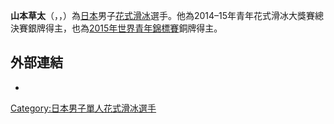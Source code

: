 {{Infobox figure skater
|name= 山本草太
| image= [[File:2014_ISU_Junior_Grand_Prix_Final_Sota_Yamamoto_IMG_2954.JPG|150px]]
|imagesize=
|caption= 
|native_name= 山本草太
|native_name_lang= ja
|altname=
|country= [[日本|日本]]
|birth_date= {{birth date and age|2000|1|10|mf=yes}}
|birth_place= [[日本|日本]][[大阪府岸和田市|大阪府岸和田市]]
|hometown= 日本[[大阪市|大阪]]
|residence= 
|height= {{height|cm=172}}
|coach= [[長久保裕|長久保裕]], 成瀬葉里子, 川梅みほ
|formercoach= Yoshinori Onishi, [[大西勝敬|大西勝敬]]
|choreographer= [[宮本賢二|宮本賢二]]
|formerchoreographer= Yuko Hongo[[本鄉裕子|本鄉裕子]]
|skating club= Howa Sports Land
|former skating club=
|currenttraininglocations= [[名古屋市|名古屋市]]
|formertraininglocations=
|beganskating= 2006
|retired=
|combined total= 232.42
|combined date= [[世界青年花式滑冰大獎賽波蘭站|2015年JGP波蘭]]
|SP score= 76.14
|SP date= [[2014–15年國際滑冰總會花式滑冰大獎賽總決賽|2014年JGP總決賽]]
|FS score= 157.26
|FS date= [[世界青年花式滑冰大獎賽波蘭站|2015年JGP波蘭]]
|show-medals= yes
|medaltemplates= <!-- see [[Template:MedalRelatedTemplates|Template:MedalRelatedTemplates]] -->
{{MedalCountry|{{JPN}}}}
{{MedalSport | [[花式滑冰|花式滑冰]]: 男子個人}}
{{MedalCompetition|[[世界青年花式滑冰錦標賽|世界青年錦標賽]]}}
{{MedalBronze|[[2015年世界青年花式滑冰錦標賽|2015 亞塔林]]|男子個人}}
{{MedalCompetition|[[世界青年花式滑冰大獎賽總決賽|青年花式滑冰大獎賽總決賽]]}}
{{MedalSilver|[[2014–15年國際滑冰總會花式滑冰大獎賽總決賽|2014–15 巴塞隆納]]|男子個人}}
{{MedalBronze|[[2015–16年國際滑冰總會花式滑冰大獎賽總決賽|2015–16 巴塞隆納]]|男子個人}}
}}

'''山本草太'''（{{lang-ja|'''やまもと そうた'''}}，{{lang-en|'''Sōta Yamamoto'''}}，{{bd|2000年|1月10日}}）為[[日本|日本]]男子[[花式滑冰|花式滑冰]]選手。他為2014–15年青年花式滑冰大獎賽總決賽銀牌得主，也為[[2015年世界青年花式滑冰錦標賽|2015年世界青年錦標賽]]銅牌得主。

== 外部連結 ==
{{commons category inline|Sota Yamamoto}}
* {{isu name | id= 00013831 | name= Sota Yamamoto }}

{{DEFAULTSORT:Yamamoto, Sota}}
[[Category:日本男子單人花式滑冰選手|Category:日本男子單人花式滑冰選手]]